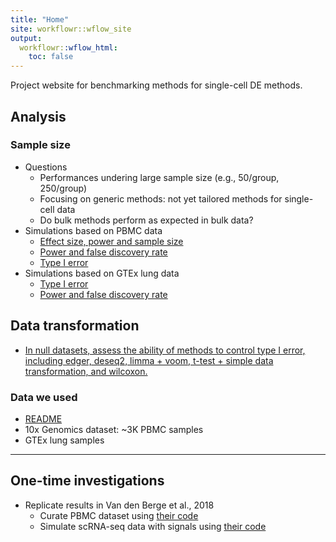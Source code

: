 ```yaml
---
title: "Home"
site: workflowr::wflow_site
output:
  workflowr::wflow_html:
    toc: false
---
```


Project website for benchmarking methods for single-cell DE methods. 


## Analysis

### Sample size 

* Questions
    * Performances undering large sample size (e.g., 50/group, 250/group)
    * Focusing on generic methods: not yet tailored methods for single-cell data
    * Do bulk methods perform as expected in bulk data?

* Simulations based on PBMC data
    * [Effect size, power and sample size](eval_initial.html)
    * [Power and false discovery rate](eval_initial_power.html)
    * [Type I error](eval_initial_type1.html)    
    
* Simulations based on GTEx lung data
    * [Type I error](gtex_type1.html)    
    * [Power and false discovery rate](gtex_power.html)

## Data transformation

* [In null datasets, assess the ability of methods to control type I error, including edger, deseq2, limma + voom, t-test + simple data transformation, and wilcoxon.](transform_null.html)



### Data we used 

* [README](dsc/data/README.md)
* 10x Genomics dataset: ~3K PBMC samples
* GTEx lung samples

---

## One-time investigations

* Replicate results in Van den Berge et al., 2018
    * Curate PBMC dataset using [their code](pbmc_berge_null.html)
    * Simulate scRNA-seq data with signals using [their code](sim_power_berge_pbmc.html)
    
    


    

